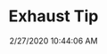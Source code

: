 ---
width: 1333
height: 2000
title: Exhaust Tip
description: Polished exhaust on a fully restored 911 at CPR.
date: 2/27/2020 10:44:06 AM
cameraMake: Sony
cameraModel: ILCE-7M3
lens: ZEISS Batis 2/40 CF
settingsfStop: f/2
settingsISO: ISO 100
settingsShutter: 1/125
settingsFocalLength: 40 mm
---
